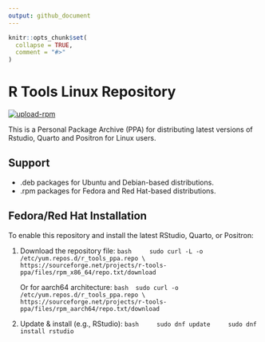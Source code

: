 ```yaml
---
output: github_document
---
```


<!-- README.md is generated from README.Rmd. Please edit that file -->

```r
knitr::opts_chunk$set(
  collapse = TRUE,
  comment = "#>"
)
```

# R Tools Linux Repository

<!-- badges: start -->
[![upload-rpm](https://github.com/albersonmiranda/r_tools_ppa/actions/workflows/upload_rpm.yaml/badge.svg)](https://github.com/albersonmiranda/r_tools_ppa/actions/workflows/upload_rpm.yaml)
<!-- badges: end -->

This is a Personal Package Archive (PPA) for distributing latest versions of Rstudio, Quarto and Positron for Linux users.

## Support

- .deb packages for Ubuntu and Debian-based distributions.
- .rpm packages for Fedora and Red Hat-based distributions.

## Fedora/Red Hat Installation

To enable this repository and install the latest RStudio, Quarto, or Positron:

1. Download the repository file:
    ```bash
    sudo curl -L -o /etc/yum.repos.d/r_tools_ppa.repo \
      https://sourceforge.net/projects/r-tools-ppa/files/rpm_x86_64/repo.txt/download
    ```

    Or for aarch64 architecture:
    ```bash
    sudo curl -o /etc/yum.repos.d/r_tools_ppa.repo \
      https://sourceforge.net/projects/r-tools-ppa/files/rpm_aarch64/repo.txt/download
    ```

2. Update & install (e.g., RStudio):
    ```bash
    sudo dnf update
    sudo dnf install rstudio
    ```
